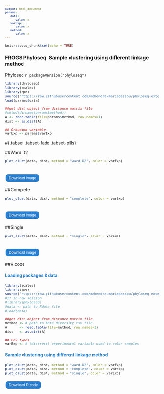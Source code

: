 ```yaml
---
output: html_document
params:
   data:
      value: x
   varExp:
      value: x
   method:
      value: x
---
```

<meta http-equiv="Content-Type" content="text/html; charset=UTF-8">

<style type="text/css">
code.r{ /* Code block */
  font-size: 11px;
}
pre { /* Code block */
  font-size: 11px
}
.button {
    background-color: #2a7ecc; /* Blue */
    border          : none;
    color           : white;
    padding         : 5px 10px;
    text-align      : center;
    text-decoration : none;
    display         : inline-block;
    font-size       : 12px;
    margin          : 4px 2px;
    cursor          : pointer;
    border-radius   : 8px;
}
h4 { 
    display      : block;
    font-size    : 1em;
    margin-top   : 1.33em;
    margin-bottom: 1.33em;
    margin-left  : 0;
    margin-right : 0;
    font-weight  : bold;
    color        : #2a7ecc;
}
</style>

<script src="https://s3-us-west-2.amazonaws.com/s.cdpn.io/14082/FileSaver.js"></script>

```r
knitr::opts_chunk$set(echo = TRUE)
```
<h3>FROGS Phyloseq: Sample clustering using different linkage method</h3>

 Phyloseq `r packageVersion("phyloseq")`

```r
library(phyloseq)
library(scales)
library(ape)
source("https://raw.githubusercontent.com/mahendra-mariadassou/phyloseq-extended/master/load-extra-functions.R")
load(params$data)

##get dist object from distance matrix file
#setwd(dirname(params$method))
A <- read.table(file=params$method, row.names=1)
dist <- as.dist(A)

## Grouping variable
varExp <- params$varExp
```

#{.tabset .tabset-fade .tabset-pills}

##Ward D2
```r
plot_clust(data, dist, method = "ward.D2", color = varExp)
```
<br>
<button id="dwn-ward-d2" class="button">
Download image
</button>

##Complete
```r
plot_clust(data, dist, method = "complete", color = varExp)
```
<br>
<button id="dwn-complete" class="button">
Download image
</button>

##Single
```r
plot_clust(data, dist, method = "single", color = varExp)
```
<br>
<button id="dwn-single" class="button">
Download image
</button>

##R code

<h4>Loading packages & data</h4>
```r
library(scales)
library(ape)
source("https://raw.githubusercontent.com/mahendra-mariadassou/phyloseq-extended/master/load-extra-functions.R")
#if in new session 
#library(phyloseq)
#data <- path to Rdata file 
#load(data)

##get dist object from distance matrix file
method <- # path to Beta diversity tsv file 
A      <- read.table(file=method, row.names=1)
dist   <- as.dist(A)

## Env types
varExp <- # (discrete) experimental variable used to color samples
```

<h4>Sample clustering using different linkage method</h4>
```r
plot_clust(data, dist, method = "ward.D2", color = varExp)
plot_clust(data, dist, method = "complete", color = varExp)
plot_clust(data, dist, method = "single", color = varExp)
```

<div id="code-r-file" style="display:none;" charset=UTF-8>
library(scales)
&#10;library(ape)
&#10;#if in new session 
&#10;#library(phyloseq)
&#10;#source(\"https://raw.githubusercontent.com/mahendra-mariadassou/phyloseq-extended/master/load-extra-functions.R \")
&#10;#data <- path to Rdata file 
&#10;#load(data)
&#10;
&#10;##get dist object from distance matrix file
&#10;method <- # path to Beta diversity tsv file 
&#10;A <- read.table(file=method, row.names=1)
&#10;dist <- as.dist(A)
&#10;
&#10;## Env types
&#10;varExp <- #(discrete) experimental variable used to color samples
&#10;
&#10;## Clustering Trees
&#10;plot_clust(data, dist, method = \"ward.D2\", color = varExp)
&#10;plot_clust(data, dist, method = \"complete\", color = varExp)
&#10;plot_clust(data, dist, method = \"single\", color = varExp)
&#10;
</div>

<script>
  function download1(){
    var text = document.getElementById("code-r-file").textContent;
    var blob = new Blob([text],{type:"text/plain;charset=utf-8"});
    saveAs(blob,"sample_clustering_code.R");
   }
</script>
<input type="button" value="Download R code" class="button" onclick="download1();"/>

<script>
function download(filename, mysrc) {
var element = document.createElement('a');
    element.setAttribute('href', mysrc);
    element.setAttribute('download', filename);
    element.style.display = 'none';
    document.body.appendChild(element);
    element.click();
    document.body.removeChild(element);
}
document.getElementById("dwn-ward-d2").addEventListener("click", function(){
    var div = document.getElementById('ward-d2');
    var myimg = div.getElementsByTagName('img')[0];
    var mysrc = myimg.src;
    var filename = "sample_clustering_wardD2.png";
    download(filename, mysrc);
}, false);

document.getElementById("dwn-complete").addEventListener("click", function(){
    var div = document.getElementById('complete');
    var myimg = div.getElementsByTagName('img')[0];
    var mysrc = myimg.src;
    var filename = "sample_clustering_complete.png";
    download(filename, mysrc);
}, false);

document.getElementById("dwn-single").addEventListener("click", function(){
    var div = document.getElementById('single');
    var myimg = div.getElementsByTagName('img')[0];
    var mysrc = myimg.src;
    var filename = "sample_clustering_single.png";
    download(filename, mysrc);
}, false);
</script>
